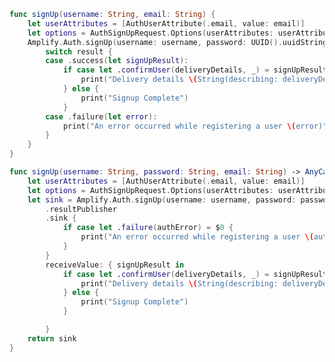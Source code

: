 <BlockSwitcher>

<Block name="Listener (iOS 11+)">

```swift
func signUp(username: String, email: String) {
    let userAttributes = [AuthUserAttribute(.email, value: email)]
    let options = AuthSignUpRequest.Options(userAttributes: userAttributes)
    Amplify.Auth.signUp(username: username, password: UUID().uuidString, options: options) { result in
        switch result {
        case .success(let signUpResult):
            if case let .confirmUser(deliveryDetails, _) = signUpResult.nextStep {
                print("Delivery details \(String(describing: deliveryDetails))")
            } else {
                print("Signup Complete")
            }
        case .failure(let error):
            print("An error occurred while registering a user \(error)")
        }
    }
}
```

</Block>

<Block name="Combine (iOS 13+)">

```swift
func signUp(username: String, password: String, email: String) -> AnyCancellable {
    let userAttributes = [AuthUserAttribute(.email, value: email)]
    let options = AuthSignUpRequest.Options(userAttributes: userAttributes)
    let sink = Amplify.Auth.signUp(username: username, password: password, options: options)
        .resultPublisher
        .sink {
            if case let .failure(authError) = $0 {
                print("An error occurred while registering a user \(authError)")
            }
        }
        receiveValue: { signUpResult in
            if case let .confirmUser(deliveryDetails, _) = signUpResult.nextStep {
                print("Delivery details \(String(describing: deliveryDetails))")
            } else {
                print("Signup Complete")
            }

        }
    return sink
}
```

</Block>

</BlockSwitcher>
